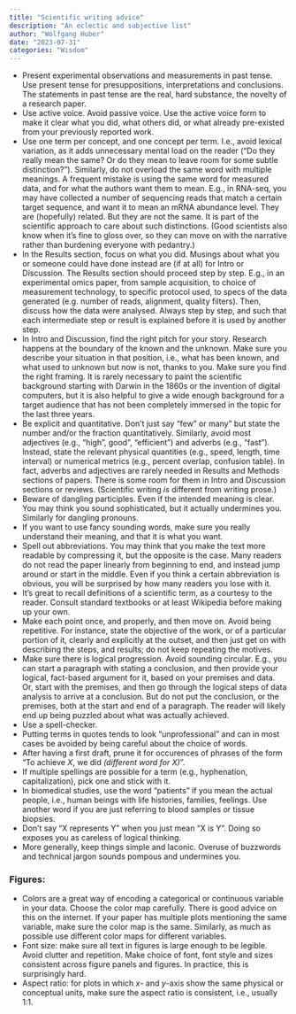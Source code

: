 ```yaml
---
title: "Scientific writing advice"
description: "An eclectic and subjective list"
author: "Wolfgang Huber"
date: "2023-07-31"
categories: "Wisdom"
---
```


- Present experimental observations and measurements in past tense. Use present tense for presuppositions, interpretations and conclusions. The statements in past tense are the real, hard substance, the novelty of a research paper. 
- Use active voice. Avoid passive voice. Use the active voice form to make it clear what you did, what others did, or what already pre-existed from your previously reported work.
- Use one term per concept, and one concept per term. I.e., avoid lexical variation, as it adds unnecessary mental load on the reader (“Do they really mean the same? Or do they mean to leave room for some subtle distinction?”). Similarly, do not overload the same word with multiple meanings. A frequent mistake is using the same word for measured data, and for what the authors want them to mean. E.g., in RNA-seq, you may have collected a number of sequencing reads that match a certain target sequence, and want it to mean an mRNA abundance level. They are (hopefully) related. But they are not the same. It is part of the scientific approach to care about such distinctions. (Good scientists also know when it's fine to gloss over, so they can move on with the narrative rather than burdening everyone with pedantry.)
- In the Results section, focus on what you did. Musings about what you or someone could have done instead are (if at all) for Intro or Discussion. The Results section should proceed step by step. E.g., in an experimental omics paper, from sample acquisition, to choice of measurement technology, to specific protocol used, to specs of the data generated (e.g. number of reads, alignment, quality filters). Then, discuss how the data were analysed. Always step by step, and such that each intermediate step or result is explained before it is used by another step.
- In Intro and Discussion, find the right pitch for your story. Research happens at the boundary of the known and the unknown. Make sure you describe your situation in that position, i.e., what has been known, and what used to unknown but now is not, thanks to you. Make sure you find the right framing. It is rarely necessary to paint the scientific background starting with Darwin in the 1860s or the invention of digital computers, but it is also helpful to give a wide enough background for a target audience that has not been completely immersed in the topic for the last three years. 
- Be explicit and quantitative. Don't just say "few" or many" but state the number and/or the fraction quantitatively. Similarly, avoid most adjectives (e.g., "high", good", "efficient") and adverbs (e.g., "fast"). Instead, state the relevant physical quantities (e.g., speed, length, time interval) or numerical metrics (e.g., percent overlap, confusion table). In fact, adverbs and adjectives are rarely needed in Results and Methods sections of papers. There is some room for them in Intro and Discussion sections or reviews. (Scientific writing *is* different from writing prose.)
- Beware of dangling participles. Even if the intended meaning is clear. You may think you sound sophisticated, but it actually undermines you. Similarly for dangling pronouns.
- If you want to use fancy sounding words, make sure you really understand their meaning, and that it is what you want.
- Spell out abbreviations. You may think that you make the text more readable by compressing it, but the opposite is the case. Many readers do not read the paper linearly from beginning to end, and instead jump around or start in the middle. Even if you think a certain abbreviation is obvious, you will be surprised by how many readers you lose with it. 
- It's great to recall definitions of a scientific term, as a courtesy to the reader. Consult standard textbooks or at least Wikipedia before making up your own.
- Make each point once, and properly, and then move on. Avoid being repetitive. For instance, state the objective of the work, or of a particular portion of it, clearly and explicitly at the outset, and then just get on with describing the steps, and results; do not keep repeating the motives.
- Make sure there is logical progression. Avoid sounding circular. E.g., you can start a paragraph with stating a conclusion, and then provide your logical, fact-based argument for it, based on your premises and data. Or, start with the premises, and then go through the logical steps of data analysis to arrive at a conclusion. But do not put the conclusion, or the premises, both at the start and end of a paragraph. The reader will likely end up being puzzled about what was actually achieved.
- Use a spell-checker.
- Putting terms in quotes tends to look "unprofessional" and can in most cases be avoided by being careful about the choice of words.  
- After having a first draft, prune it for occurences of phrases of the form "To achieve *X*, we did *(different word for X)*".
- If multiple spellings are possible for a term (e.g., hyphenation, capitalization), pick one and stick with it.
- In biomedical studies, use the word "patients" if you mean the actual people, i.e., human beings with life histories, families, feelings. Use another word if you are just referring to blood samples or tissue biopsies. 
- Don't say "X represents Y" when you just mean "X is Y". Doing so exposes you as careless of logical thinking.
- More generally, keep things simple and laconic. Overuse of buzzwords and technical jargon sounds pompous and undermines you.

### Figures:
- Colors are a great way of encoding a categorical or continuous variable in your data. Choose the color map carefully. There is good advice on this on the internet. If your paper has multiple plots mentioning the same variable, make sure the color map is the same. Similarly, as much as possible use different color maps for different variables.
- Font size: make sure all text in figures is large enough to be legible. Avoid clutter and repetition. Make choice of font, font style and sizes consistent across figure panels and figures. In practice, this is surprisingly hard.
- Aspect ratio: for plots in which $x$- and $y$-axis show the same physical or conceptual units, make sure the aspect ratio is consistent, i.e., usually 1:1.
